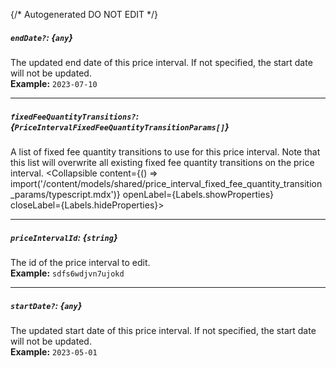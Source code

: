 {/* Autogenerated DO NOT EDIT  */}

##### `endDate?`: *{`any`}*
The updated end date of this price interval. If not specified, the start date will not be updated.
<br/>
**Example:** `2023-07-10`

---
##### `fixedFeeQuantityTransitions?`: *{`PriceIntervalFixedFeeQuantityTransitionParams[]`}*
A list of fixed fee quantity transitions to use for this price interval. Note that this list will overwrite all existing fixed fee quantity transitions on the price interval.
<Collapsible content={() => import('/content/models/shared/price_interval_fixed_fee_quantity_transition_params/typescript.mdx')} openLabel={Labels.showProperties} closeLabel={Labels.hideProperties}>
</Collapsible>

---
##### `priceIntervalId`: *{`string`}*
The id of the price interval to edit.
<br/>
**Example:** `sdfs6wdjvn7ujokd`

---
##### `startDate?`: *{`any`}*
The updated start date of this price interval. If not specified, the start date will not be updated.
<br/>
**Example:** `2023-05-01`


